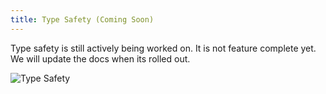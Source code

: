 ```yaml
---
title: Type Safety (Coming Soon)
---
```


Type safety is still actively being worked on. It is not feature complete yet. We will update the docs when its rolled out.

![Type Safety](/images/type-safety.gif)